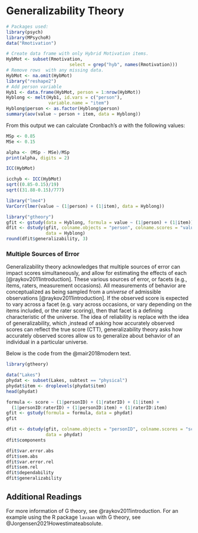 # Generalizability Theory

```r
# Packages used:
library(psych)
library(MPsychoR)
data("Rmotivation")

# Create data frame with only Hybrid Motivation items.
HybMot <- subset(Rmotivation, 
                        select = grep("hyb", names(Rmotivation)))
# Remove rows  with any missing data.
HybMot <- na.omit(HybMot)
library("reshape2")
# Add person variable
Hyb1 <- data.frame(HybMot, person = 1:nrow(HybMot))
Hyblong <- melt(Hyb1, id.vars = c("person"), 
                variable.name = "item")
Hyblong$person <- as.factor(Hyblong$person)
summary(aov(value ~ person + item, data = Hyblong))
```

From this output we can calculate Cronbach's $\alpha$ with the following values:

```r
MSp <- 0.85
MSe <- 0.15

alpha <- (MSp - MSe)/MSp
print(alpha, digits = 2)
```

```r
ICC(HybMot)
```


```r
icchyb <- ICC(HybMot)
sqrt((0.85-0.15)/19)
sqrt((31.88-0.15)/777)

library("lme4")
VarCorr(lmer(value ~ (1|person) + (1|item), data = Hyblong))

library("gtheory")
gfit <- gstudy(data = Hyblong, formula = value ~ (1|person) + (1|item))
dfit <- dstudy(gfit, colname.objects = "person", colname.scores = "value", 
               data = Hyblong)
round(dfit$generalizability, 3)
```

### Multiple Sources of Error

Generalizability theory acknowledges that multiple sources of error can impact scores simultaneously, and allow for estimating the effects of each [@raykov2011introduction].
These various sources of error, or facets (e.g., items, raters, measurement occasions).
All measurements of behavior are conceptualized as being sampled from a *universe* of admissible observations [@raykov2011introduction].
If the observed score is expected to vary across a facet (e.g. vary across occasions, or vary depending on the items included, or the rater scoring), then that facet is a defining characteristic of the universe.
The idea of reliability is replace with the idea of generalizability, which ,instead of asking how accurately observed scores can reflect the true score (CTT), generalizability theory asks how accurately observed scores allow us to generalize about behavior of an individual in a particular universe.

Below is the code from the @mair2018modern text.
```r
library(gtheory)

data("Lakes")
phydat <- subset(Lakes, subtest == "physical")
phydat$item <- droplevels(phydat$item)
head(phydat)

formula <- score ~ (1|personID) + (1|raterID) + (1|item) + 
  (1|personID:raterID) + (1|personID:item) + (1|raterID:item)
gfit <- gstudy(formula = formula, data = phydat)
gfit
```

```r
dfit <- dstudy(gfit, colname.objects = "personID", colname.scores = "score", 
               data = phydat)
dfit$components
```

```r
dfit$var.error.abs
dfit$sem.abs
dfit$var.error.rel
dfit$sem.rel
dfit$dependability
dfit$generalizability
```

## Additional Readings

For more information of G theory, see @raykov2011introduction. 
For an example using the R package `lavaan` with G theory, see @Jorgensen2021Howestimateabsolute.